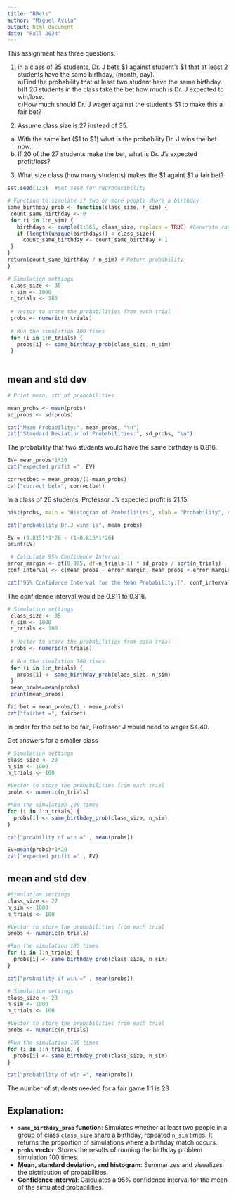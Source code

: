```yaml
---
title: "BBets"
author: "Miguel Avila"  
output: html_document
date: "Fall 2024"     
---
```



This assignment has three questions:  

1. in a class of 35 students, Dr. J bets $1 against student's $1  that at least 2 students have the same birthday, (month, day).        
a)Find the probability that at least two student have the same birthday.     
b)If 26 students in the class take the bet how much is Dr. J expected to win/lose.     
c)How much should Dr. J wager against the student's $1 to make this a fair bet?         

2. Assume class size is 27 instead of 35.  
a) With the same bet ($1 to $1) what is the probability Dr. J wins the bet now.  
b) If 20 of the 27 students make the bet, what is Dr. J's expected profit/loss?

3. What size class (how many students) makes the $1 againt $1 a fair bet?       


```r
set.seed(123)  #Set seed for reproducibility
```



```r
# Function to simulate if two or more people share a birthday
same_birthday_prob <- function(class_size, n_sim) {
 count_same_birthday <- 0 
 for (i in 1:n_sim) { 
   birthdays <- sample(1:365, class_size, replace = TRUE) #Generate random birthdays
   if (length(unique(birthdays)) < class_size){ 
     count_same_birthday <- count_same_birthday + 1
 }
}
return(count_same_birthday / n_sim) # Return probability
} 

# Simulation settings
 class_size <- 35
 n_sim <- 1000
 n_trials <- 100
 
 # Vector to store the probabilities from each trial
 probs <- numeric(n_trials)
 
 # Run the simulation 100 times
 for (i in 1:n_trials) {
   probs[i] <- same_birthday_prob(class_size, n_sim)
 }
 
```


## mean and std dev

```r
# Print mean, std of probabilities

mean_probs <- mean(probs) 
sd_probs <- sd(probs)

cat("Mean Probability:", mean_probs, "\n")
cat("Standard Deviation of Probabilities:", sd_probs, "\n")

```

The probability that two students would have the same birthday is 0.816. 



```r
EV= mean_probs*1*26
cat("expected profit =", EV)

correctbet = mean_probs/(1-mean_probs)
cat("correct bet=", correctbet)

```

In a class of 26 students, Professor J's expected profit is 21.15. 



```r
hist(probs, main = "Histogram of Probailities", xlab = "Probability", col = "lightblue", border = "black")

```

```r
cat("probability Dr.J wins is", mean_probs) 
```


```r
EV = (0.815)*1*26 - (1-0.815*1*26) 
print(EV) 
```



```r
 # Calculate 95% Confidence Interval
error_margin <- qt(0.975, df=n_trials-1) * sd_probs / sqrt(n_trials)
conf_interval <- c(mean_probs - error_margin, mean_probs + error_margin)

cat("95% Confidence Interval for the Mean Probability:[", conf_interval[1], conf_interval[2], "]\n")

```

The confidence interval would be 0.811 to 0.816. 

```r
# Simulation settings
 class_size <- 35
 n_sim <- 1000
 n_trials <- 100
 
 # Vector to store the probabilities from each trial
 probs <- numeric(n_trials)
 
 # Run the simulation 100 times
 for (i in 1:n_trials) {
   probs[i] <- same_birthday_prob(class_size, n_sim)
 }
 mean_probs=mean(probs)
 print(mean_probs)
```

```r
fairbet = mean_probs/(1 - mean_probs)
cat("fairbet =", fairbet) 
```

In order for the bet to be fair, Professor J would need to wager $4.40. 



Get answers for a smaller class

```r
# Simulation settings
class_size <- 20
n_sim <- 1000
n_trials <- 100

#Vector to store the probabilities from each trial 
probs <- numeric(n_trials) 

#Run the simulation 100 times 
for (i in 1:n_trials) {
  probs[i] <- same_birthday_prob(class_size, n_sim) 
}

cat("proability of win =" , mean(probs)) 
```



```r
EV=mean(probs)*1*20
cat("expected profit =" , EV) 
```

## mean and std dev

```r
#Simulation settings
class_size <- 27
n_sim <- 1000
n_trials <- 100

#Vector to store the probabilities from each trial
probs <- numeric(n_trials) 

#Run the simulation 100 times
for (i in 1:n_trials) {
  probs[i] <- same_birthday_prob(class_size, n_sim) 
} 

cat("probaility of win =" , mean(probs)) 

```


```r
# Simulation settings 
class_size <- 23
n_sim <- 1000
n_trials <- 100 

#Vector to store the probabilities from each trial
probs <- numeric(n_trials) 

#Run the simulation 100 times
for (i in 1:n_trials) {
  probs[i] <- same_birthday_prob(class_size, n_sim)
}

cat("probability of win =", mean(probs)) 

```
The number of students needed for a fair game 1:1 is 23



## Explanation: 

- **`same_birthday_prob` function**: Simulates whether at least two people in a group of class `class_size` share a birthday, repeated `n_sim` times. It returns the proportion of simulations where a birthday match occurs. 
- **`probs` vector**: Stores the results of running the birthday problem simulation 100 times.
- **Mean, standard deviation, and histogram**: Summarizes and visualizes the distribution of probabilities.
- **Confidence interval**: Calculates a 95% confidence interval for the mean of the simulated probabilities.
 
